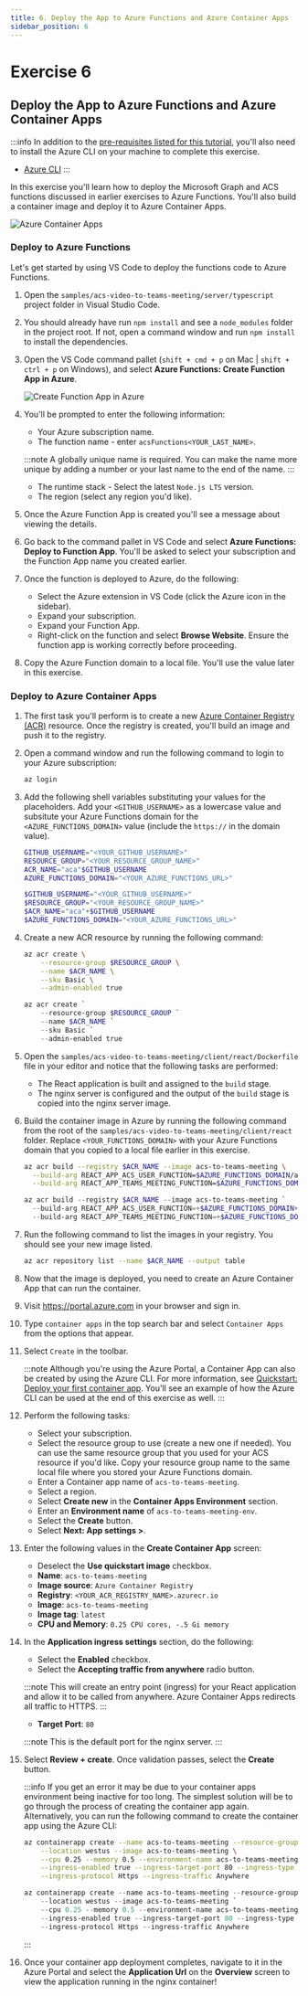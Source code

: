 ```yaml
---
title: 6. Deploy the App to Azure Functions and Azure Container Apps
sidebar_position: 6
---
```



# Exercise 6

## Deploy the App to Azure Functions and Azure Container Apps

:::info
In addition to the [pre-requisites listed for this tutorial](/MicrosoftCloud/tutorials/docs/ACS%20to%20Teams/), you'll also need to install the Azure CLI on your machine to complete this exercise.

- [Azure CLI](https://learn.microsoft.com/cli/azure/install-azure-cli)
:::

In this exercise you'll learn how to deploy the Microsoft Graph and ACS functions discussed in earlier exercises 
to Azure Functions. You'll also build a container image and deploy it to Azure Container Apps.

![Azure Container Apps](/img/acs-to-teams/6-deploy-container-apps.png "Azure Container Apps")

### Deploy to Azure Functions

Let's get started by using VS Code to deploy the functions code to Azure Functions.

1. Open the `samples/acs-video-to-teams-meeting/server/typescript` project folder in Visual Studio Code.

1. You should already have run `npm install` and see a `node_modules` folder in the project root. If not, open a command window and run `npm install` to install the dependencies.

1. Open the VS Code command pallet (`shift + cmd + p` on Mac | `shift + ctrl + p` on Windows), and select **Azure Functions: Create Function App in Azure**.

    ![Create Function App in Azure](/img/automate-data-azure-functions-power-automate/create-function-app-in-azure.png "Create Function App in Azure")

1. You'll be prompted to enter the following information:

    - Your Azure subscription name.
    - The function name - enter `acsFunctions<YOUR_LAST_NAME>`.

    :::note 
    A globally unique name is required. You can make the name more unique by adding a number or your last name to the end of the name.
    :::

    - The runtime stack - Select the latest `Node.js LTS` version.
    - The region (select any region you'd like).

1. Once the Azure Function App is created you'll see a message about viewing the details. 

1. Go back to the command pallet in VS Code and select **Azure Functions: Deploy to Function App**. You'll be asked to select your subscription and the Function App name you created earlier.

1. Once the function is deployed to Azure, do the following:

    - Select the Azure extension in VS Code (click the Azure icon in the sidebar).
    - Expand your subscription.
    - Expand your Function App.
    - Right-click on the function and select **Browse Website**. Ensure the function app is working correctly before proceeding.

1. Copy the Azure Function domain to a local file. You'll use the value later in this exercise.

### Deploy to Azure Container Apps

1. The first task you'll perform is to create a new [Azure Container Registry (ACR)](https://learn.microsoft.com/azure/container-registry/container-registry-get-started-azure-cli) resource. Once the registry is created, you'll build an image and push it to the registry.

1. Open a command window and run the following command to login to your Azure subscription:

    ```bash
    az login
    ```

1. Add the following shell variables substituting your values for the placeholders. Add your `<GITHUB_USERNAME>` as a lowercase value and subsitute your Azure Functions domain for the `<AZURE_FUNCTIONS_DOMAIN>` value (include the `https://` in the domain value).

    <Tabs>
    <TabItem value="bash" label="Bash">

    ```bash
    GITHUB_USERNAME="<YOUR_GITHUB_USERNAME>"
    RESOURCE_GROUP="<YOUR_RESOURCE_GROUP_NAME>"
    ACR_NAME="aca"$GITHUB_USERNAME
    AZURE_FUNCTIONS_DOMAIN="<YOUR_AZURE_FUNCTIONS_URL>"
    ```

    </TabItem>
    <TabItem value="powershell" label="PowerShell">

    ```powershell
    $GITHUB_USERNAME="<YOUR_GITHUB_USERNAME>"
    $RESOURCE_GROUP="<YOUR_RESOURCE_GROUP_NAME>"
    $ACR_NAME="aca"+$GITHUB_USERNAME
    $AZURE_FUNCTIONS_DOMAIN="<YOUR_AZURE_FUNCTIONS_URL>"
    ```

    </TabItem>
    </Tabs>

1. Create a new ACR resource by running the following command:

    <Tabs>
    <TabItem value="bash" label="Bash">

    ```bash
    az acr create \
        --resource-group $RESOURCE_GROUP \
        --name $ACR_NAME \
        --sku Basic \
        --admin-enabled true
    ```

    </TabItem>
    <TabItem value="powershell" label="PowerShell">

    ```powershell
    az acr create `
        --resource-group $RESOURCE_GROUP `
        --name $ACR_NAME `
        --sku Basic `
        --admin-enabled true
    ```

    </TabItem>
    </Tabs>

1. Open the `samples/acs-video-to-teams-meeting/client/react/Dockerfile` file in your editor and notice that the following tasks are performed:

    - The React application is built and assigned to the `build` stage.
    - The nginx server is configured and the output of the `build` stage is copied into the nginx server image.

1. Build the container image in Azure by running the following command from the root of the `samples/acs-video-to-teams-meeting/client/react` folder. Replace `<YOUR_FUNCTIONS_DOMAIN>` with your Azure Functions domain that you copied to a local file earlier in this exercise.

    <Tabs>
    <TabItem value="bash" label="Bash">

    ```bash
    az acr build --registry $ACR_NAME --image acs-to-teams-meeting \
      --build-arg REACT_APP_ACS_USER_FUNCTION=$AZURE_FUNCTIONS_DOMAIN/api/ACSTokenFunction \
      --build-arg REACT_APP_TEAMS_MEETING_FUNCTION=$AZURE_FUNCTIONS_DOMAIN/api/TeamsMeetingFunction .
    ```

    </TabItem>
    <TabItem value="powershell" label="PowerShell">

    ```powershell
    az acr build --registry $ACR_NAME --image acs-to-teams-meeting `
      --build-arg REACT_APP_ACS_USER_FUNCTION=+$AZURE_FUNCTIONS_DOMAIN+/api/ACSTokenFunction `
      --build-arg REACT_APP_TEAMS_MEETING_FUNCTION=+$AZURE_FUNCTIONS_DOMAIN+/api/TeamsMeetingFunction .
    ```

    </TabItem>
    </Tabs>

1. Run the following command to list the images in your registry. You should see your new image listed.
    
    ```bash
    az acr repository list --name $ACR_NAME --output table
    ```

1. Now that the image is deployed, you need to create an Azure Container App that can run the container.

1. Visit https://portal.azure.com in your browser and sign in.

1. Type `container apps` in the top search bar and select `Container Apps` from the options that appear.

1. Select `Create` in the toolbar.

    :::note
    Although you're using the Azure Portal, a Container App can also be created by using the Azure CLI. For more information, see [Quickstart: Deploy your first container app](https://learn.microsoft.com/azure/container-apps/get-started). You'll see an example of how the Azure CLI can be used at the end of this exercise as well.
    :::

1. Perform the following tasks:
    - Select your subscription.
    - Select the resource group to use (create a new one if needed). You can use the same resource group that you used for your ACS resource if you'd like. Copy your resource group name to the same local file where you stored your Azure Functions domain.
    - Enter a Container app name of `acs-to-teams-meeting`.
    - Select a region.
    - Select **Create new** in the **Container Apps Environment** section.
    - Enter an **Environment name** of `acs-to-teams-meeting-env`.
    - Select the **Create** button.
    - Select **Next: App settings >**.

1. Enter the following values in the **Create Container App** screen:

    - Deselect the **Use quickstart image** checkbox.
    - **Name**: `acs-to-teams-meeting`
    - **Image source**: `Azure Container Registry`
    - **Registry**: `<YOUR_ACR_REGISTRY_NAME>.azurecr.io`
    - **Image**: `acs-to-teams-meeting`
    - **Image tag**: `latest`
    - **CPU and Memory**: `0.25 CPU cores, -.5 Gi memory`

1. In the **Application ingress settings** section, do the following:

    - Select the **Enabled** checkbox.
    - Select the **Accepting traffic from anywhere** radio button.

    :::note
    This will create an entry point (ingress) for your React application and allow it to be called from anywhere. Azure Container Apps redirects all traffic to HTTPS.
    :::

    - **Target Port**: `80` 
    
    :::note
    This is the default port for the nginx server.
    :::

1. Select **Review + create**. Once validation passes, select the **Create** button.

   :::info
   If you get an error it may be due to your container apps environment being inactive for too long. The simplest solution will be to go through the process of creating the container app again. Alternatively, you can run the following command to create the container app using the Azure CLI:

    <Tabs>
    <TabItem value="bash" label="Bash">

    ```bash
    az containerapp create --name acs-to-teams-meeting --resource-group $RESOURCE_GROUP \
        --location westus --image acs-to-teams-meeting \
        --cpu 0.25 --memory 0.5 --environment-name acs-to-teams-meeting-env \
        --ingress-enabled true --ingress-target-port 80 --ingress-type External \
        --ingress-protocol Https --ingress-traffic Anywhere
    ```

    </TabItem>
    <TabItem value="powershell" label="PowerShell">

    ```powershell
    az containerapp create --name acs-to-teams-meeting --resource-group $RESOURCE_GROUP `
        --location westus --image acs-to-teams-meeting `
        --cpu 0.25 --memory 0.5 --environment-name acs-to-teams-meeting-env `
        --ingress-enabled true --ingress-target-port 80 --ingress-type External `
        --ingress-protocol Https --ingress-traffic Anywhere
    ```

    </TabItem>
    </Tabs>
   :::

1. Once your container app deployment completes, navigate to it in the Azure Portal and select the **Application Url** on the **Overview** screen to view the application running in the nginx container!